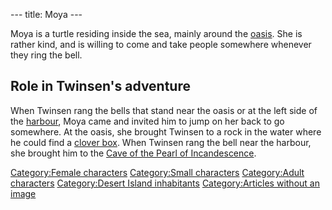 ---
title: Moya
---

{{Character|
Name=Moya|
Image=DIVERS.gif|
Race=Turtle|
Gender=Female|
Size=Small|
Age=Adult}}

Moya is a turtle residing inside the sea, mainly around the [[oasis]]. She is rather kind, and is willing to come and take people somewhere whenever they ring the bell.

==Role in Twinsen's adventure==
When Twinsen rang the bells that stand near the oasis or at the left side of the [[Desert Island harbour|harbour]], Moya came and invited him to jump on her back to go somewhere. At the oasis, she brought Twinsen to a rock in the water where he could find a [[clover box]]. When Twinsen rang the bell near the harbour, she brought him to the [[Cave of the Pearl of Incandescence]].

{{Quote|
Quote=Oh, hi Twinsen! If you want to take a little sea trip, jump on my back!!|
Character=Moya}}
{{Quote|
Quote=Hi Twinsen. If you want to see Moya the turtle, you may find her at the small oasis or on the other side of the harbor. To call her, just ring the bell.|
Character=[[Leopold]]}}
{{Quote|
Quote=Now that the clouds are gone I can finally enjoy our twin sunshine. You know, I heard there's an oasis in the desert where there's this giant turtle. I'd love to go there...|
Character=Quetch on the beach}}

[[Category:Female characters]]
[[Category:Small characters]]
[[Category:Adult characters]]
[[Category:Desert Island inhabitants]]
[[Category:Articles without an image]]